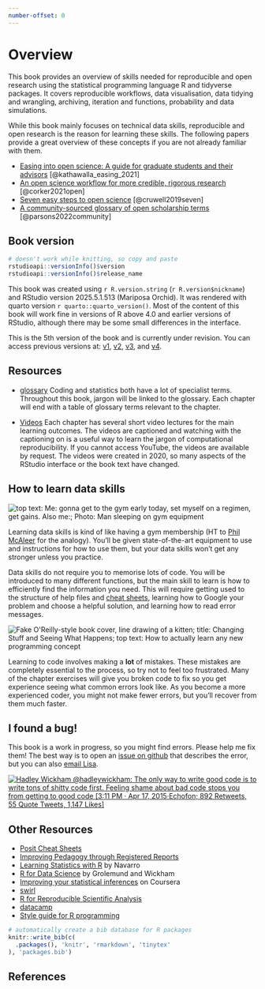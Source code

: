 ```yaml
---
number-offset: 0
---
```

# Overview {-}

<!-- checked for alt-text -->

This book provides an overview of skills needed for reproducible and open research using the statistical programming language R and tidyverse packages. It covers reproducible workflows, data visualisation, data tidying and wrangling, archiving, iteration and functions, probability and data simulations.

While this book mainly focuses on technical data skills, reproducible and open research is the reason for learning these skills. The following papers provide a great overview of these concepts if you are not already familiar with them.

* [Easing into open science: A guide for graduate students and their advisors](https://doi.org/10.1525/collabra.18684) [@kathawalla_easing_2021]
* [An open science workflow for more credible, rigorous research](https://psyarxiv.com/wu6sn) [@corker2021open]
* [Seven easy steps to open science](https://doi.org/10.1027/2151-2604/a000387) [@cruwell2019seven]
* [A community-sourced glossary of open scholarship terms](https://doi.org/10.1038/s41562-021-01269-4) [@parsons2022community]

<!--
This book is also available in [PDF](reprores-v5.pdf), [ePub](reprores-v5.epub) and [Kindle](reprores-v5.mobi) formats, but these may have odd formatting where the online book has interactive elements like quizzes and shiny apps.
-->

::: {.callout-note}
## Book version

```r
# doesn't work while knitting, so copy and paste
rstudioapi::versionInfo()$version
rstudioapi::versionInfo()$release_name
```


This book was created using `r R.version.string` (`r R.version$nickname`) and RStudio version 2025.5.1.513 (Mariposa Orchid). It was rendered with quarto version `r quarto::quarto_version()`.  Most of the content of this book will work fine in versions of R above 4.0 and earlier versions of RStudio, although there may be some small differences in the interface. 

This is the 5th version of the book and is currently under revision. You can access previous versions at: [v1](https://psyteachr.github.io/msc-data-skills), [v2](https://psyteachr.github.io/reprores-v2), [v3](https://psyteachr.github.io/reprores-v3), and 
[v4](https://psyteachr.github.io/reprores-v4).
:::

<!-- TODO: render the book in earlier versions to find out the limits here -->

## Resources

* [glossary](https://psyteachr.github.io/glossary)
    Coding and statistics both have a lot of specialist terms. Throughout this book, jargon will be linked to the glossary. Each chapter will end with a table of glossary terms relevant to the chapter.

* [Videos](https://www.youtube.com/playlist?list=PLA2iRWVwbpTLa6PIJhCyJbB2XrOStHmvD)
    Each chapter has several short video lectures for the main learning outcomes. The videos are captioned and watching with the captioning on is a useful way to learn the jargon of computational reproducibility. If you cannot access YouTube, the videos are available by request. The videos were created in 2020, so many aspects of the RStudio interface or the book text have changed.

## How to learn data skills

<div class="left meme"><img src="images/memes/gym_sleep.jpg" 
    alt="top text: Me: gonna get to the gym early today, set myself on a regimen, get gains. Also me:; Photo: Man sleeping on gym equipment" /></div>

Learning data skills is kind of like having a gym membership (HT to [Phil McAleer](https://twitter.com/McAleerP) for the analogy). You'll be given state-of-the-art equipment to use and instructions for how to use them, but your data skills won't get any stronger unless you practice. 

Data skills do not require you to memorise lots of code. You will be introduced to many different functions, but the main skill to learn is how to efficiently find the information you need. This will require getting used to the structure of help files and [cheat sheets](https://www.rstudio.com/resources/cheatsheets/), learning how to Google your problem and choose a helpful solution, and learning how to read error messages.

<div class="right meme"><img src="images/memes/changing-stuff.jpg" 
     alt="Fake O'Reilly-style book cover, line drawing of a kitten; title: Changing Stuff and Seeing What Happens; top text: How to actually learn any new programming concept" /></div>

Learning to code involves making a **lot** of mistakes. These mistakes are completely essential to the process, so try not to feel too frustrated. Many of the chapter exercises will give you broken code to fix so you get experience seeing what common errors look like. As you become a more experienced coder, you might not make fewer errors, but you'll recover from them much faster.


## I found a bug!

This book is a work in progress, so you might find errors. Please help me fix them! The best way is to open an [issue on github](https://github.com/PsyTeachR/reprores-v5/issues) that describes the error, but you can also [email Lisa](mailto:lisa.debruine@glasgow.ac.uk?subject=reprores).

<div class="meme" style="min-width: 100%; margin: 0.5em 0;"><a href="https://twitter.com/hadleywickham/status/589068687669243905"><img src="images/memes/wickham-shitty-code.png"
     alt="Hadley Wickham @hadleywickham: The only way to write good code is to write tons of shitty code first. Feeling shame about bad code stops you from getting to good code [3:11 PM · Apr 17, 2015·Echofon; 892 Retweets, 55 Quote Tweets, 1,147 Likes]"/></a></div>

## Other Resources

- [Posit Cheat Sheets](https://www.rstudio.com/resources/cheatsheets/) 
- [Improving Pedagogy through Registered Reports](https://psyarxiv.com/q34k8)
- [Learning Statistics with R](https://learningstatisticswithr.com/) by Navarro
- [R for Data Science](https://r4ds.hadley.nz/) by Grolemund and Wickham
- [Improving your statistical inferences](https://www.coursera.org/learn/statistical-inferences/) on Coursera
- [swirl](http://swirlstats.com)
- [R for Reproducible Scientific Analysis](http://swcarpentry.github.io/r-novice-gapminder/)
- [datacamp](https://www.datacamp.com/courses/free-introduction-to-r)
- [Style guide for R programming](http://style.tidyverse.org)

```r
# automatically create a bib database for R packages
knitr::write_bib(c(
  .packages(), 'knitr', 'rmarkdown', 'tinytex'
), 'packages.bib')
```

## References


